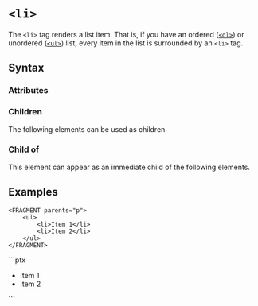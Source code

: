 
# `<li>`

The `<li>` tag renders a list item. That is, if you have an ordered ([`<ol>`](ol)) or unordered ([`<ul>`](ul)) list,
every item in the list is surrounded by an `<li>` tag.

## Syntax

### Attributes

<AttrDisplay name="li" />

### Children

The following elements can be used as children.
<ChildrenDisplay name="li" />

### Child of

This element can appear as an immediate child of the following elements.
<ParentsDisplay name="li" variant="ElementLi" />
<ParentsDisplay name="li" variant="ElementLi1" />
<ParentsDisplay name="li" variant="ElementLi2" />

## Examples

```ptx-example
<FRAGMENT parents="p">
    <ul>
        <li>Item 1</li>
        <li>Item 2</li>
    </ul>
</FRAGMENT>
```

<PtxExample>
```ptx
<FRAGMENT parents="p">
    <ul>
        <li>Item 1</li>
        <li>Item 2</li>
    </ul>
</FRAGMENT>
```
</PtxExample>